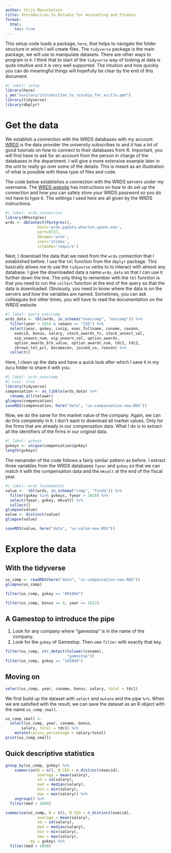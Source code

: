 ```yaml
---
author: Stijn Masschelein
title: Introduction to Rstudio for Accounting and Finance
format:
  html:
    toc: true
---
```


This setup code loads a package, `here`, that helps to navigate the folder structure in which I will create files. The `tidyverse` package is the main package, we will use to manipulate datasets. There are other ways to program in `R`. I think that to start of the `tidyverse` way of looking at data is quite intuitive and it is very well supported. The intuition and how quickly you can do meaningful things will hopefully be clear by the end of this document.

```r
#| label: setup
library(here) 
i_am("auxilary/introduction_to_rstudio_for_accfin.qmd")
library(tidyverse)
library(dbplyr)
```


# Get the data

We establish a connection with the WRDS databases with my account. [WRDS](https://wrds-www.wharton.upenn.edu/) is the data provider the university subscribes to and it has a lot of good tutorials on how to connect to their databases from R. Important, you will first have to ask for an account from the person in charge of the databases in the department. I will give a more extensive example later in the unit to really go over some of the details. This is meant as an illustration of what is possible with these type of files and code.

The code below establishes a connection with the WRDS servers under my username. The [WRDS website](https://wrds-www.wharton.upenn.edu/pages/support/programming-wrds/programming-r/r-from-your-computer/) has instructions on how to do set up the connection and how you can safely store your WRDS password so you do not have to type it. The settings I used here are all given by the WRDS instructions. 

```r
#| label: wrds_connection
library(RPostgres)
wrds <- dbConnect(Postgres(),
              host='wrds-pgdata.wharton.upenn.edu',
              port=9737,
              dbname='wrds',
              user='stimas',
              sslmode='require')
```

Next, I download the data that we need from the `wrds` connection that I established before. I use the `tbl` function from the `dbplyr` package. This basically allows me to use the `tidyverse` verbs to to interact with almost any database. I give the downloaded data a name `wrds_data` so that I can use it further down the line. The only thing to remember with the `tbl` function is that you need to run the `collect` function at the end of the query so that the data is downloaded. Obviously, you need to know where the data is on the servers and how the variables are named. Sometimes, you can ask colleagues but other times, you will have to read the documentation on the WRDS website.  

```r
#| label: query_execcomp
wrds_data <- tbl(wrds, in_schema("execcomp", "anncomp")) %>%
  filter(year > 2010 & ceoann == "CEO") %>%
  select(year, gvkey, cusip, exec_fullname, coname, ceoann,
    execid, bonus, salary, stock_awards_fv, stock_unvest_val,
    eip_unearn_num, eip_unearn_val, option_awards,
    option_awards_blk_value, option_awards_num, tdc1, tdc2,
    shrown_tot_pct, becameceo, joined_co, reason) %>%
  collect()
```

Here, I clean up the data and have a quick look after which I save it in my `data` folder to share it with you.

```r
#| label: wrds_execcomp
#| eval: true
library(tidyverse)
compensation <- as_tibble(wrds_data) %>%
  rename_all(tolower)
glimpse(compensation)
saveRDS(compensation, here("data", "us-compensation-new.RDS"))
```
Now, we do the same for the market value of the company. Again, we can do this completely in `R`. I don't want to download all market values. Only for the firms that are already in our compensation data. What I do is to extract all the identifiers of the firms in our original data.


```r
#| label: gvkeys
gvkeys <- unique(compensation$gvkey)
length(gvkeys)
```

The remainder of the code follows a fairly similar pattern as before. I extract three variables from the WRDS databases `fyear` and `gvkey` so that we can match it with the compensation data and the `mkvalt` at the end of the fiscal year. 

```r
#| label: wrds_fundamental
value <-  tbl(wrds, in_schema("comp", "funda")) %>%
  filter(gvkey %in% gvkeys, fyear > 2010) %>%
  select(fyear, gvkey, mkvalt) %>%
  collect()
glimpse(value)
value <- distinct(value)
glimpse(value)

saveRDS(value, here("data", "us-value-new.RDS"))
```

# Explore the data

## With the tidyverse

```r
us_comp <- readRDS(here("data", "us-compensation-new.RDS"))
glimpse(us_comp)
```

```r
filter(us_comp, gvkey == "001004")
```

```r
filter(us_comp, bonus == 0, year == 2012)
```

## A Gamestop to introduce the pipe

1. Look for any company where "gamestop" is in the name of the company.
2. Look for the `gvkey` of Gamestop. Then use `filter` with exactly that key.

```r
filter(us_comp, str_detect(tolower(coname),
                           "gamestop"))
filter(us_comp, gvkey == "145049")
```

## Moving on

```r
select(us_comp, year, coname, bonus, salary, total = tdc1)
```

We first build up the dataset with `select` and `mutate` and the pipe `%>%`. When we are satisfied with the result, we can save the dataset as an R object with the name `us_comp_small`.

```r
us_comp_small <-
  select(us_comp, year, coname, bonus,
       salary, total = tdc1) %>%
    mutate(salary_percentage = salary/total)
print(us_comp_small)
```


## Quick descriptive statistics

```r
group_by(us_comp, gvkey) %>%
    summarise(N = n(), N_CEO = n_distinct(execid),
              average = mean(salary),
              sd = sd(salary),
              med = median(salary),
              min = min(salary),
              max = max(salary)) %>%
    ungroup() %>%
  filter(med > 1000)
```

```r
summarise(us_comp, N = n(), N_CEO = n_distinct(execid),
              average = mean(salary),
              sd = sd(salary),
              med = median(salary),
              min = min(salary),
              max = max(salary),
          .by = gvkey) %>%
  filter(med > 1000)
```
